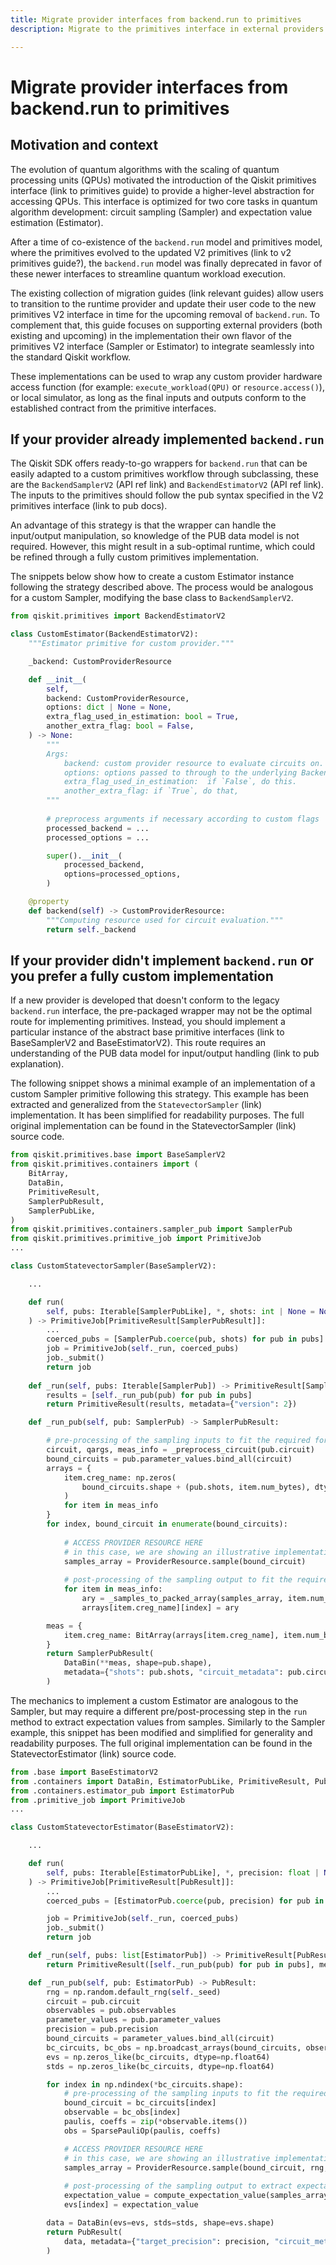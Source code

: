 ```yaml
---
title: Migrate provider interfaces from backend.run to primitives
description: Migrate to the primitives interface in external providers

---
```


# Migrate provider interfaces from backend.run to primitives

## Motivation and context

The evolution of quantum algorithms with the scaling of quantum processing units (QPUs) motivated the 
introduction of the Qiskit primitives interface (link to primitives guide) to provide a higher-level abstraction for 
accessing QPUs. This interface is optimized for two core tasks in quantum algorithm development: 
circuit sampling (Sampler) and expectation value estimation (Estimator).

After a time of co-existence of the `backend.run` model and primitives model, where the primitives 
evolved to the updated V2 primitives (link to v2 primitives guide?), the `backend.run` model was finally deprecated in favor of 
these newer interfaces to streamline quantum workload execution. 

The existing collection of migration guides (link relevant guides) allow users to transition to the runtime provider and
update their user code to the new primitives V2 interface in time for the upcoming removal of `backend.run`. 
To complement that, this guide focuses on supporting external providers (both existing and upcoming)
in the implementation their own flavor of the primitives V2 interface (Sampler or Estimator) to integrate seamlessly into the 
standard Qiskit workflow. 

These implementations can be used to wrap any custom provider hardware access function 
(for example: `execute_workload(QPU)` or `resource.access()`), or local simulator, 
as long as the final inputs and outputs conform to the established contract from the primitive interfaces.

## If your provider already implemented `backend.run`

The Qiskit SDK offers ready-to-go wrappers for `backend.run` that can be easily adapted to a custom primitives workflow
through subclassing, these are the `BackendSamplerV2` (API ref link) and `BackendEstimatorV2` (API ref link). The inputs 
to the primitives should follow the pub syntax specified in the V2 primitives interface (link to pub docs). 

An advantage of this strategy is that the wrapper can handle the input/output manipulation, so knowledge of the PUB data
model is not required. However, this might result in a sub-optimal runtime, which could be refined through a fully
custom primitives implementation.

The snippets below show how to create a custom Estimator instance following the strategy described above. 
The process would be analogous for a custom Sampler, modifying the base class to `BackendSamplerV2`.

``` python
from qiskit.primitives import BackendEstimatorV2

class CustomEstimator(BackendEstimatorV2):
    """Estimator primitive for custom provider."""

    _backend: CustomProviderResource

    def __init__(
        self,
        backend: CustomProviderResource,
        options: dict | None = None,
        extra_flag_used_in_estimation: bool = True,
        another_extra_flag: bool = False,
    ) -> None:
        """
        Args:
            backend: custom provider resource to evaluate circuits on.
            options: options passed to through to the underlying BackendEstimatorV2.
            extra_flag_used_in_estimation:  if `False`, do this.
            another_extra_flag: if `True`, do that,
        """
        
        # preprocess arguments if necessary according to custom flags
        processed_backend = ...
        processed_options = ...

        super().__init__(
            processed_backend,
            options=processed_options,
        )

    @property
    def backend(self) -> CustomProviderResource:
        """Computing resource used for circuit evaluation."""
        return self._backend
```

## If your provider didn't implement `backend.run` or you prefer a fully custom implementation

If a new provider is developed that doesn't conform to the legacy `backend.run` interface, the pre-packaged
wrapper may not be the optimal route for implementing primitives. Instead, you should implement a particular
instance of the abstract base primitive interfaces (link to BaseSamplerV2 and BaseEstimatorV2). This route requires an
understanding of the PUB data model for input/output handling (link to pub explanation).

The following snippet shows a minimal example of an implementation of a custom Sampler primitive following this strategy.
This example has been extracted and generalized from the `StatevectorSampler` (link) implementation. It has been simplified
for readability purposes. The full original implementation can be found in the StatevectorSampler (link) source code.

``` python
from qiskit.primitives.base import BaseSamplerV2
from qiskit.primitives.containers import (
    BitArray,
    DataBin,
    PrimitiveResult,
    SamplerPubResult,
    SamplerPubLike,
)
from qiskit.primitives.containers.sampler_pub import SamplerPub
from qiskit.primitives.primitive_job import PrimitiveJob
...

class CustomStatevectorSampler(BaseSamplerV2):

    ...

    def run(
        self, pubs: Iterable[SamplerPubLike], *, shots: int | None = None
    ) -> PrimitiveJob[PrimitiveResult[SamplerPubResult]]:
        ...
        coerced_pubs = [SamplerPub.coerce(pub, shots) for pub in pubs]
        job = PrimitiveJob(self._run, coerced_pubs)
        job._submit()
        return job
      
    def _run(self, pubs: Iterable[SamplerPub]) -> PrimitiveResult[SamplerPubResult]:
        results = [self._run_pub(pub) for pub in pubs]
        return PrimitiveResult(results, metadata={"version": 2})

    def _run_pub(self, pub: SamplerPub) -> SamplerPubResult:

        # pre-processing of the sampling inputs to fit the required format
        circuit, qargs, meas_info = _preprocess_circuit(pub.circuit)
        bound_circuits = pub.parameter_values.bind_all(circuit)
        arrays = {
            item.creg_name: np.zeros(
                bound_circuits.shape + (pub.shots, item.num_bytes), dtype=np.uint8
            )
            for item in meas_info
        }
        for index, bound_circuit in enumerate(bound_circuits):
            
            # ACCESS PROVIDER RESOURCE HERE
            # in this case, we are showing an illustrative implementation
            samples_array = ProviderResource.sample(bound_circuit)
            
            # post-processing of the sampling output to fit the required format
            for item in meas_info:
                ary = _samples_to_packed_array(samples_array, item.num_bits, item.qreg_indices)
                arrays[item.creg_name][index] = ary

        meas = {
            item.creg_name: BitArray(arrays[item.creg_name], item.num_bits) for item in meas_info
        }
        return SamplerPubResult(
            DataBin(**meas, shape=pub.shape),
            metadata={"shots": pub.shots, "circuit_metadata": pub.circuit.metadata},
        )    
```

The mechanics to implement a custom Estimator are analogous to the Sampler, but may require a different pre/post-processing 
step in the `run`  method to extract expectation values from samples. Similarly to the Sampler
example, this snippet has been modified and simplified for generality and readability purposes. 
The full original implementation can be found in the StatevectorEstimator (link) source code.

``` python
from .base import BaseEstimatorV2
from .containers import DataBin, EstimatorPubLike, PrimitiveResult, PubResult
from .containers.estimator_pub import EstimatorPub
from .primitive_job import PrimitiveJob
...

class CustomStatevectorEstimator(BaseEstimatorV2):

    ...

    def run(
        self, pubs: Iterable[EstimatorPubLike], *, precision: float | None = None
    ) -> PrimitiveJob[PrimitiveResult[PubResult]]:
        ...
        coerced_pubs = [EstimatorPub.coerce(pub, precision) for pub in pubs]

        job = PrimitiveJob(self._run, coerced_pubs)
        job._submit()
        return job

    def _run(self, pubs: list[EstimatorPub]) -> PrimitiveResult[PubResult]:
        return PrimitiveResult([self._run_pub(pub) for pub in pubs], metadata={"version": 2})

    def _run_pub(self, pub: EstimatorPub) -> PubResult:
        rng = np.random.default_rng(self._seed)
        circuit = pub.circuit
        observables = pub.observables
        parameter_values = pub.parameter_values
        precision = pub.precision
        bound_circuits = parameter_values.bind_all(circuit)
        bc_circuits, bc_obs = np.broadcast_arrays(bound_circuits, observables)
        evs = np.zeros_like(bc_circuits, dtype=np.float64)
        stds = np.zeros_like(bc_circuits, dtype=np.float64)

        for index in np.ndindex(*bc_circuits.shape):
            # pre-processing of the sampling inputs to fit the required format
            bound_circuit = bc_circuits[index]
            observable = bc_obs[index]
            paulis, coeffs = zip(*observable.items())
            obs = SparsePauliOp(paulis, coeffs)

            # ACCESS PROVIDER RESOURCE HERE
            # in this case, we are showing an illustrative implementation
            samples_array = ProviderResource.sample(bound_circuit, rng, precision)
            
            # post-processing of the sampling output to extract expectation value
            expectation_value = compute_expectation_value(samples_array, obs)
            evs[index] = expectation_value

        data = DataBin(evs=evs, stds=stds, shape=evs.shape)
        return PubResult(
            data, metadata={"target_precision": precision, "circuit_metadata": pub.circuit.metadata}
        )
```

